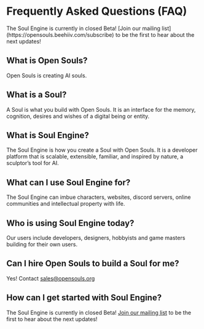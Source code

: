 
# Frequently Asked Questions (FAQ)

<Callout emoji="💡">
  The Soul Engine is currently in closed Beta! [Join our mailing list](https://opensouls.beehiiv.com/subscribe) to be the first to hear about the next updates!
</Callout>

## What is Open Souls?

Open Souls is creating AI souls.

## What is a Soul?

A Soul is what you build with Open Souls. It is an interface for the memory, cognition, desires and wishes of a digital being or entity.

## What is Soul Engine?

The Soul Engine is how you create a Soul with Open Souls. It is a developer platform that is scalable, extensible, familiar, and inspired by nature, a sculptor’s tool for AI.

## What can I use Soul Engine for?

The Soul Engine can imbue characters, websites, discord servers, online communities and intellectual property with life.

## Who is using Soul Engine today?

Our users include developers, designers, hobbyists and game masters building for their own users.

## Can I hire Open Souls to build a Soul for me?

Yes! Contact [sales@opensouls.org](mailto:sales@opensouls.org)

## How can I get started with Soul Engine?

The Soul Engine is currently in closed Beta! [Join our mailing list](https://opensouls.beehiiv.com/subscribe) to be the first to hear about the next updates!